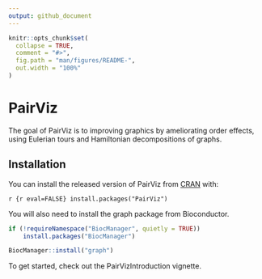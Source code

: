 ```yaml
---
output: github_document
---
```


<!-- README.md is generated from README.Rmd. Please edit that file -->

```r
knitr::opts_chunk$set(
  collapse = TRUE,
  comment = "#>",
  fig.path = "man/figures/README-",
  out.width = "100%"
)
```
# PairViz

<!-- badges: start -->
<!-- badges: end -->

The goal of PairViz is to improving graphics by ameliorating order effects, using Eulerian tours and Hamiltonian decompositions of  graphs.

## Installation

You can install the released version of PairViz from [CRAN](https://CRAN.R-project.org) with:

``` r {r eval=FALSE}
install.packages("PairViz")
```

You will also need to install the graph package from Bioconductor.

```r
if (!requireNamespace("BiocManager", quietly = TRUE))
    install.packages("BiocManager")

BiocManager::install("graph")
```

To get started, check out the PairVizIntroduction vignette.